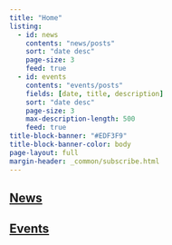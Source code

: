 ```yaml
---
title: "Home"
listing:
  - id: news
    contents: "news/posts"
    sort: "date desc"
    page-size: 3
    feed: true
  - id: events
    contents: "events/posts"
    fields: [date, title, description]
    sort: "date desc"
    page-size: 3
    max-description-length: 500
    feed: true
title-block-banner: "#EDF3F9"
title-block-banner-color: body
page-layout: full
margin-header: _common/subscribe.html
---
```


## [News](news/index.qmd)

:::{#news}
:::

## [Events](events/index.qmd)

:::{#events}
:::
